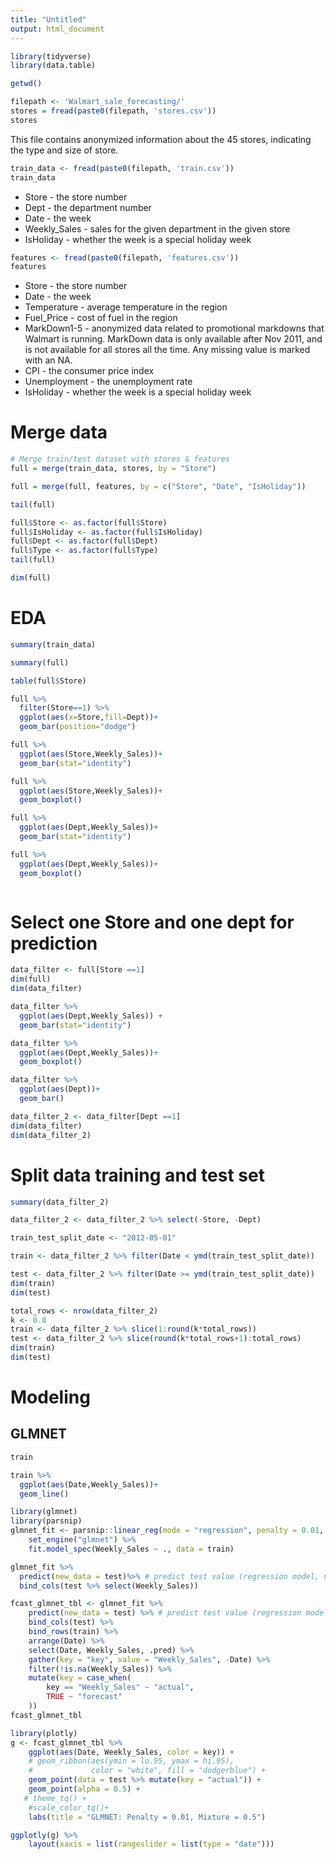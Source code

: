 ```yaml
---
title: "Untitled"
output: html_document
---
```

```r
library(tidyverse)
library(data.table)
```

```r
getwd()
```

```r
filepath <- 'Walmart_sale_forecasting/'
stores = fread(paste0(filepath, 'stores.csv'))
stores
```
This file contains anonymized information about the 45 stores, indicating the type and size of store.

```r
train_data <- fread(paste0(filepath, 'train.csv'))
train_data
```
- Store - the store number
- Dept - the department number
- Date - the week
- Weekly_Sales -  sales for the given department in the given store
- IsHoliday - whether the week is a special holiday week

```r
features <- fread(paste0(filepath, 'features.csv'))
features
```
- Store - the store number
- Date - the week
- Temperature - average temperature in the region
- Fuel_Price - cost of fuel in the region
- MarkDown1-5 - anonymized data related to promotional markdowns that Walmart is running. MarkDown data is only available after Nov 2011, and is not available for all stores all the time. Any missing value is marked with an NA.
- CPI - the consumer price index
- Unemployment - the unemployment rate
- IsHoliday - whether the week is a special holiday week

# Merge data

```r
# Merge train/test dataset with stores & features
full = merge(train_data, stores, by = "Store")
```


```r
full = merge(full, features, by = c("Store", "Date", "IsHoliday"))
```


```r
tail(full)
```

```r
full$Store <- as.factor(full$Store)
full$IsHoliday <- as.factor(full$IsHoliday)
full$Dept <- as.factor(full$Dept)
full$Type <- as.factor(full$Type)
tail(full)
```

```r
dim(full)
```
# EDA
```r
summary(train_data)
```


```r
summary(full)
```
```r
table(full$Store)
```

```r
full %>% 
  filter(Store==1) %>% 
  ggplot(aes(x=Store,fill=Dept))+
  geom_bar(position="dodge")
```


```r
full %>% 
  ggplot(aes(Store,Weekly_Sales))+
  geom_bar(stat="identity")
```
```r
full %>% 
  ggplot(aes(Store,Weekly_Sales))+
  geom_boxplot()
```

```r
full %>% 
  ggplot(aes(Dept,Weekly_Sales))+
  geom_bar(stat="identity")
```

```r
full %>% 
  ggplot(aes(Dept,Weekly_Sales))+
  geom_boxplot()
```


```r
```

# Select one Store and one dept for prediction

```r
data_filter <- full[Store ==1]
dim(full)
dim(data_filter)
```
```r
data_filter %>% 
  ggplot(aes(Dept,Weekly_Sales)) +
  geom_bar(stat="identity")
```
```r
data_filter %>% 
  ggplot(aes(Dept,Weekly_Sales))+
  geom_boxplot()
```
```r
data_filter %>% 
  ggplot(aes(Dept))+
  geom_bar()
```


```r
data_filter_2 <- data_filter[Dept ==1]
dim(data_filter)
dim(data_filter_2)
```

# Split data training and test set
```r
summary(data_filter_2)
```
```r
data_filter_2 <- data_filter_2 %>% select(-Store, -Dept)
```


```r
train_test_split_date <- "2012-05-01"

train <- data_filter_2 %>% filter(Date < ymd(train_test_split_date))

test <- data_filter_2 %>% filter(Date >= ymd(train_test_split_date))
dim(train)
dim(test)
```


```r
total_rows <- nrow(data_filter_2)
k <- 0.8
train <- data_filter_2 %>% slice(1:round(k*total_rows))
test <- data_filter_2 %>% slice(round(k*total_rows+1):total_rows)
dim(train)
dim(test)
```
# Modeling
## GLMNET 
```r
train
```
```r
train %>% 
  ggplot(aes(Date,Weekly_Sales))+
  geom_line()
```

```r
library(glmnet)
library(parsnip)
glmnet_fit <- parsnip::linear_reg(mode = "regression", penalty = 0.01, mixture = 0.5) %>%
    set_engine("glmnet") %>%
    fit.model_spec(Weekly_Sales ~ ., data = train)
```

```r

glmnet_fit %>%
  predict(new_data = test)%>% # predict test value (regression model, not time series)
  bind_cols(test %>% select(Weekly_Sales))
```

```r
fcast_glmnet_tbl <- glmnet_fit %>%
    predict(new_data = test) %>% # predict test value (regression model, not time series)
    bind_cols(test) %>%
    bind_rows(train) %>%
    arrange(Date) %>%
    select(Date, Weekly_Sales, .pred) %>%
    gather(key = "key", value = "Weekly_Sales", -Date) %>%
    filter(!is.na(Weekly_Sales)) %>%
    mutate(key = case_when(
        key == "Weekly_Sales" ~ "actual",
        TRUE ~ "forecast"
    ))
fcast_glmnet_tbl
```


```r
library(plotly)
g <- fcast_glmnet_tbl %>%
    ggplot(aes(Date, Weekly_Sales, color = key)) +
    # geom_ribbon(aes(ymin = lo.95, ymax = hi.95),
    #             color = "white", fill = "dodgerblue") +
    geom_point(data = test %>% mutate(key = "actual")) +
    geom_point(alpha = 0.5) +
   # theme_tq() +
    #scale_color_tq()+
    labs(title = "GLMNET: Penalty = 0.01, Mixture = 0.5")

ggplotly(g) %>%
    layout(xaxis = list(rangeslider = list(type = "date")))
```


```r
```


```r
```


```r
```


```r
```


```r
```


```r
```


```r
```


```r
```


```r
```


```r
```



